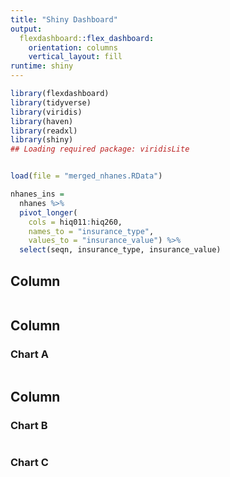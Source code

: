 ```yaml
---
title: "Shiny Dashboard"
output: 
  flexdashboard::flex_dashboard:
    orientation: columns
    vertical_layout: fill
runtime: shiny
---
```


```r
library(flexdashboard)
library(tidyverse)
library(viridis)
library(haven)
library(readxl)
library(shiny)
## Loading required package: viridisLite


load(file = "merged_nhanes.RData")
```


```r
nhanes_ins = 
  nhanes %>% 
  pivot_longer(
    cols = hiq011:hiq260,
    names_to = "insurance_type",
    values_to = "insurance_value") %>% 
  select(seqn, insurance_type, insurance_value)

```

Column {.sidebar}
-----------------------------------------------------------------------

```r

```

Column {data-width=650}
-----------------------------------------------------------------------

### Chart A

```r

```

Column {data-width=350}
-----------------------------------------------------------------------

### Chart B

```r

```

### Chart C

```r

```

